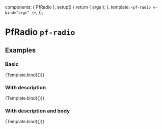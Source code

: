 

  components: { PfRadio },
  setup() {
    return { args };
  },
  template: `<pf-radio v-bind="args" />`,
});


<Meta title="Components/Radio" component={PfRadio} />

# PfRadio `pf-radio`

## Examples

### Basic

<Canvas withSource="open">
  <Story name="Basic" args={{
    id: 'basic-radio',
    label: 'Basic radio',
  }}>
    {Template.bind({})}
  </Story>
</Canvas>

<ArgsTable story="Basic" />

### With description

<Canvas withSource="open">
  <Story name="With description" args={{
    id: 'radio-with-description',
    label: 'Radio with description',
    description: 'Single-tenant cloud service hosted and managed by Red Hat that offers high-availability enterprise-grade clusters in a virtual private cloud on AWS or GCP.',
  }}>
    {Template.bind({})}
  </Story>
</Canvas>

### With description and body

<Canvas withSource="open">
  <Story name="With description and body" args={{
    id: 'radio-with-description-and-body',
    label: 'Radio with description and body',
    description: 'Single-tenant cloud service hosted and managed by Red Hat that offers high-availability enterprise-grade clusters in a virtual private cloud on AWS or GCP.',
    body: 'This is where custom content goes.',
  }}>
    {Template.bind({})}
  </Story>
</Canvas>
